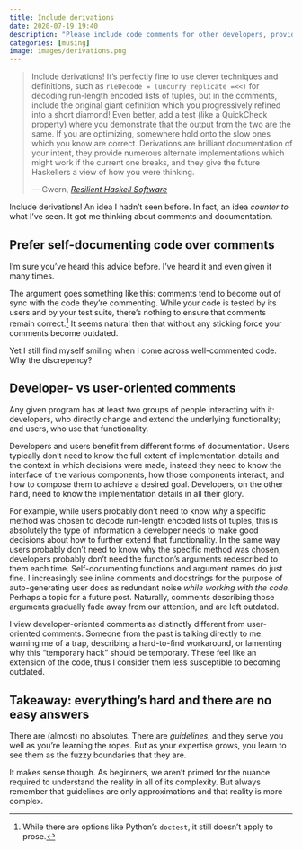 ```yaml
---
title: Include derivations
date: 2020-07-19 19:40
description: "Please include code comments for other developers, provided they add more information than the code itself."
categories: [musing]
image: images/derivations.png
---
```


> Include derivations! It’s perfectly fine to use clever techniques and definitions, such as `rleDecode = (uncurry replicate =<<)` for decoding run-length encoded lists of tuples, but in the comments, include the original giant definition which you progressively refined into a short diamond! Even better, add a test (like a QuickCheck property) where you demonstrate that the output from the two are the same. If you are optimizing, somewhere hold onto the slow ones which you know are correct. Derivations are brilliant documentation of your intent, they provide numerous alternate implementations which might work if the current one breaks, and they give the future Haskellers a view of how you were thinking.
>
> --- Gwern, <cite>[Resilient Haskell Software](https://www.gwern.net/Resilient-Haskell-Software)</cite>

Include derivations! An idea I hadn't seen before. In fact, an idea _counter to_ what I've seen. It got me thinking about comments and documentation.

## Prefer self-documenting code over comments

I'm sure you've heard this advice before. I've heard it and even given it many times.

The argument goes something like this: comments tend to become out of sync with the code they're commenting. While your code is tested by its users and by your test suite, there's nothing to ensure that comments remain correct.[^doctest] It seems natural then that without any sticking force your comments become outdated.

Yet I still find myself smiling when I come across well-commented code. Why the discrepency?

## Developer- vs user-oriented comments

Any given program has at least two groups of people interacting with it: developers, who directly change and extend the underlying functionality; and users, who use that functionality.

Developers and users benefit from different forms of documentation. Users typically don't need to know the full extent of implementation details and the context in which decisions were made, instead they need to know the interface of the various components, how those components interact, and how to compose them to achieve a desired goal. Developers, on the other hand, need to know the implementation details in all their glory.

For example, while users probably don't need to know _why_ a specific method was chosen to decode run-length encoded lists of tuples, this is absolutely the type of information a developer needs to make good decisions about how to further extend that functionality. In the same way users probably don't need to know why the specific method was chosen, developers probably don't need the function's arguments redescribed to them each time. Self-documenting functions and argument names do just fine. I increasingly see inline comments and docstrings for the purpose of auto-generating user docs as redundant noise _while working with the code_. Perhaps a topic for a future post. Naturally, comments describing those arguments gradually fade away from our attention, and are left outdated.

I view developer-oriented comments as distinctly different from user-oriented comments. Someone from the past is talking directly to me: warning me of a trap, describing a hard-to-find workaround, or lamenting why this "temporary hack" should be temporary. These feel like an extension of the code, thus I consider them less susceptible to becoming outdated.

## Takeaway: everything's hard and there are no easy answers

There are (almost) no absolutes. There are _guidelines_, and they serve you well as you're learning the ropes. But as your expertise grows, you learn to see them as the fuzzy boundaries that they are.

It makes sense though. As beginners, we aren't primed for the nuance required to understand the reality in all of its complexity. But always remember that guidelines are only approximations and that reality is more complex.

[^doctest]: While there are options like Python's `doctest`, it still doesn't apply to prose.
